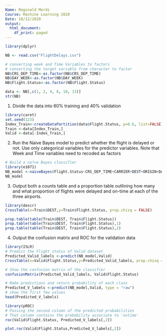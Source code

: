 ---
Name: Reginald Mordi
Course: Machine Learning 2020
Date: 10/12/2020
output:
  html_document:
    df_print: paged
---
```{r}
library(dplyr)
```


```{r}
NB <- read.csv("FlightDelays.csv")

# converting week and Time Variables to factors
# converting the target variable from character to factor
NB$CRS_DEP_TIME<-as.factor(NB$CRS_DEP_TIME)
NB$DAY_WEEK<-as.factor(NB$DAY_WEEK)
NB$Flight.Status<-as.factor(NB$Flight.Status)

data <- NB[,c(1, 2, 4, 8, 10, 13)]
str(NB)

```

1. Divide the data into 60% training and 40% validation
```{r}
library(caret)
set.seed(123)
Index_Train<-createDataPartition(data$Flight.Status, p=0.6, list=FALSE) # Use 60% of data for training and the rest for validation
Train <-data[Index_Train,]
Valid <-data[-Index_Train,]
```

2. Run the Naive Bayes model to predict whether the flight is delayed or not. Use only categorical variables for the predictor variables. Note that Week and Time variables need to recoded as factors

```{r}
# Build a na?ve Bayes classifier
library(e1071)
NB_model <-naiveBayes(Flight.Status~CRS_DEP_TIME+CARRIER+DEST+ORIGIN+DAY_WEEK,data = Train)
NB_model
```

3.	Output both a counts table and a proportion table outlining how many and what proportion of flights were delayed and on-time at each of the three airports.

```{r}
library(descr)
CrossTable(x=Train$DEST,y=Train$Flight.Status, prop.chisq = FALSE) 

prop.table(table(Train$DEST, Train$Flight.Status))
prop.table(table(Train$DEST, Train$Flight.Status),1)
prop.table(table(Train$DEST, Train$Flight.Status),2)
```

4. Output the confusion matrix and ROC for the validation data

```{r}
library(ISLR)
# Predict the Flight status of Valid dataset 
Predicted_Valid_labels <-predict(NB_model,Valid)
CrossTable(x=Valid$Flight.Status,y=Predicted_Valid_labels, prop.chisq = FALSE) 

# Show the confusion matrix of the classifier
confusionMatrix(Predicted_Valid_labels, Valid$Flight.Status)

# Make predictions and return probability of each class
Predicted_V_labels <-predict(NB_model,Valid, type = "raw")
# show the first few values 
head(Predicted_V_labels)

library(pROC)
# Passing the second column of the predicted probabilities 
# That column contains the probability associate to 'ontime'
roc(Valid$Flight.Status, Predicted_V_labels[,2])

plot.roc(Valid$Flight.Status,Predicted_V_labels[,2])
```